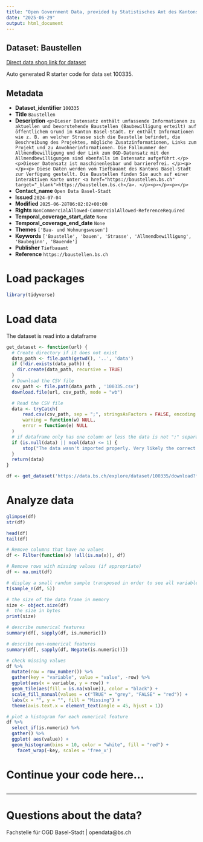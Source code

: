 ```yaml
---
title: "Open Government Data, provided by Statistisches Amt des Kantons Basel-Stadt - Fachstelle OGD"
date: "2025-06-29"
output: html_document
---
```


## Dataset: Baustellen

[Direct data shop link for dataset](https://data.bs.ch/explore/dataset/100335)

Auto generated R starter code for data set 100335.

## Metadata

- **Dataset_identifier** `100335`
- **Title** `Baustellen`
- **Description** `<p>Dieser Datensatz enthält umfassende Informationen zu aktuellen und bevorstehende Baustellen (Baubewilligung erteilt) auf öffentlichem Grund im Kanton Basel-Stadt. Er enthält Informationen wie z. B. an welcher Strasse sich die Baustelle befindet, die Beschreibung des Projektes, mögliche Zusatzinformationen, Links zum Projekt und zu Anwohnerinformationen. Die Fallnummer der Allmendbewilligung und der Link zum OGD-Datensatz mit den Allmendbewilligungen sind ebenfalls im Datensatz aufgeführt.</p><p>Dieser Datensatz ist maschinenlesbar und barrierefrei. </p><p>
</p><p>
Diese Daten werden vom Tiefbauamt des Kantons Basel-Stadt zur Verfügung gestellt. Die Baustellen finden Sie auch auf einer interaktiven Karte unter <a href="https://baustellen.bs.ch" target="_blank">https://baustellen.bs.ch</a>. </p><p></p><p></p>`
- **Contact_name** `Open Data Basel-Stadt`
- **Issued** `2024-07-04`
- **Modified** `2025-06-28T06:02:02+00:00`
- **Rights** `NonCommercialAllowed-CommercialAllowed-ReferenceRequired`
- **Temporal_coverage_start_date** `None`
- **Temporal_coverage_end_date** `None`
- **Themes** `['Bau- und Wohnungswesen']`
- **Keywords** `['Baustelle', 'bauen', 'Strasse', 'Allmendbewilligung', 'Baubeginn', 'Bauende']`
- **Publisher** `Tiefbauamt`
- **Reference** `https://baustellen.bs.ch`


# Load packages

```r

library(tidyverse)
```

# Load data

The dataset is read into a dataframe

```r
get_dataset <- function(url) {
  # Create directory if it does not exist
  data_path <- file.path(getwd(), '..', 'data')
  if (!dir.exists(data_path)) {
    dir.create(data_path, recursive = TRUE)
  }
  # Download the CSV file
  csv_path <- file.path(data_path , '100335.csv')
  download.file(url, csv_path, mode = "wb")

  # Read the CSV file
  data <- tryCatch(
      read.csv(csv_path, sep = ";", stringsAsFactors = FALSE, encoding = "UTF-8"),
      warning = function(w) NULL,
      error = function(e) NULL
  )
  # if dataframe only has one column or less the data is not ";" separated
  if (is.null(data) || ncol(data) <= 1) {
      stop("The data wasn't imported properly. Very likely the correct separator couldn't be found.\nPlease check the dataset manually and adjust the code.")
  }
  return(data)
}
```

```r

df <- get_dataset('https://data.bs.ch/explore/dataset/100335/download?format=csv&timezone=Europe%2FZurich')

```

# Analyze data

```r

glimpse(df)
str(df)

head(df)
tail(df)

```

```r
# Remove columns that have no values
df <- Filter(function(x) !all(is.na(x)), df)

# Remove rows with missing values (if appropriate)
df <- na.omit(df)
```

```r
# display a small random sample transposed in order to see all variables
t(sample_n(df, 5))
```

```r
# the size of the data frame in memory
size <- object.size(df)
#  the size in bytes
print(size)
```

```r
# describe numerical features
summary(df[, sapply(df, is.numeric)])
```

```r
# describe non-numerical features
summary(df[, sapply(df, Negate(is.numeric))])
```

```r
# check missing values
df %>%
  mutate(row = row_number()) %>%
  gather(key = "variable", value = "value", -row) %>%
  ggplot(aes(x = variable, y = row)) +
  geom_tile(aes(fill = is.na(value)), color = "black") +
  scale_fill_manual(values = c("TRUE" = "grey", "FALSE" = "red")) +
  labs(x = "", y = "", fill = "Missing") +
  theme(axis.text.x = element_text(angle = 45, hjust = 1))
```

```r
# plot a histogram for each numerical feature
df %>%
  select_if(is.numeric) %>%
  gather() %>%
  ggplot( aes(value)) +
  geom_histogram(bins = 10, color = "white", fill = "red") +
    facet_wrap(~key, scales = 'free_x')
```

# Continue your code here...

```r

```
------------------------------------------------------------------------

# Questions about the data?

Fachstelle für OGD Basel-Stadt | opendata@bs.ch
